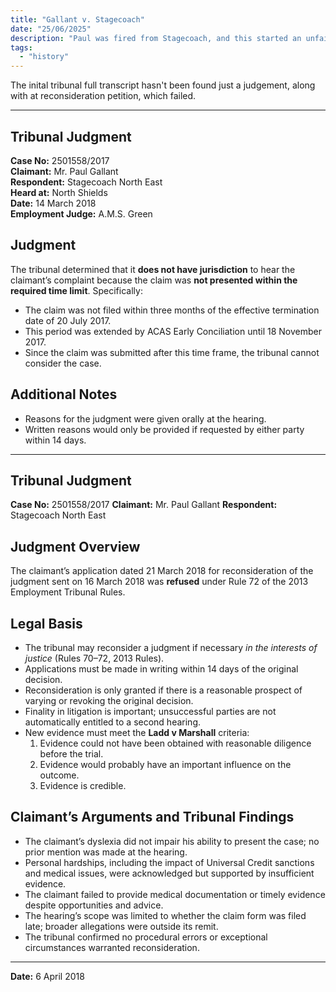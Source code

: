 ```yaml
---
title: "Gallant v. Stagecoach"
date: "25/06/2025"
description: "Paul was fired from Stagecoach, and this started an unfair dismissal tribunal"
tags:
  - "history"
---
```


The inital tribunal full transcript hasn't been found just a judgement, along with at reconsideration petition, which failed.

---

## Tribunal Judgment

**Case No:** 2501558/2017  
**Claimant:** Mr. Paul Gallant  
**Respondent:** Stagecoach North East  
**Heard at:** North Shields  
**Date:** 14 March 2018  
**Employment Judge:** A.M.S. Green

## Judgment

The tribunal determined that it **does not have jurisdiction** to hear the claimant’s complaint because the claim was **not presented within the required time limit**. Specifically:

- The claim was not filed within three months of the effective termination date of 20 July 2017.
- This period was extended by ACAS Early Conciliation until 18 November 2017.
- Since the claim was submitted after this time frame, the tribunal cannot consider the case.

## Additional Notes

- Reasons for the judgment were given orally at the hearing.
- Written reasons would only be provided if requested by either party within 14 days.

---

## Tribunal Judgment

**Case No:** 2501558/2017
**Claimant:** Mr. Paul Gallant
**Respondent:** Stagecoach North East

## Judgment Overview

The claimant’s application dated 21 March 2018 for reconsideration of the judgment sent on 16 March 2018 was **refused** under Rule 72 of the 2013 Employment Tribunal Rules.

## Legal Basis

- The tribunal may reconsider a judgment if necessary _in the interests of justice_ (Rules 70–72, 2013 Rules).
- Applications must be made in writing within 14 days of the original decision.
- Reconsideration is only granted if there is a reasonable prospect of varying or revoking the original decision.
- Finality in litigation is important; unsuccessful parties are not automatically entitled to a second hearing.
- New evidence must meet the **Ladd v Marshall** criteria:
  1. Evidence could not have been obtained with reasonable diligence before the trial.
  2. Evidence would probably have an important influence on the outcome.
  3. Evidence is credible.

## Claimant’s Arguments and Tribunal Findings

- The claimant’s dyslexia did not impair his ability to present the case; no prior mention was made at the hearing.
- Personal hardships, including the impact of Universal Credit sanctions and medical issues, were acknowledged but supported by insufficient evidence.
- The claimant failed to provide medical documentation or timely evidence despite opportunities and advice.
- The hearing’s scope was limited to whether the claim form was filed late; broader allegations were outside its remit.
- The tribunal confirmed no procedural errors or exceptional circumstances warranted reconsideration.

---

**Date:** 6 April 2018

